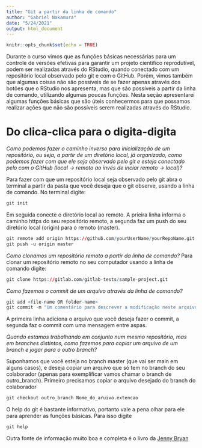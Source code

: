 ```yaml
---
title: "Git a partir da linha de comando"
author: "Gabriel Nakamura"
date: "5/24/2021"
output: html_document
---
```


```r
knitr::opts_chunk$set(echo = TRUE)
```

Durante o curso vimos que as funções básicas necessárias para um controle de versões efetivas para garantir um projeto científico reprodutível, podem ser realizadas através do RStudio, quando conectado com um repositório local observado pelo git e com o GitHub. Porém, vimos também que algumas coisas não são possíveis de se fazer apenas através dos botões que o RStudio nos apresenta, mas que são possíveis a partir da linha de comando, utilizando algumas poucas funções. Nesta seção apresentarei algumas funções básicas que são úteis conhecermos para que possamos realizar ações que não são possíveis serem realizadas através do RStudio.

# Do clica-clica para o digita-digita

*Como podemos fazer o caminho inverso para inicialização de um repositório, ou seja, a partir de um diretório local, já organizado, como podemos fazer com que ele seja observado pelo git e esteja conectado pelo com o GitHub (local -> remoto ao invés de inciar remoto -> local)? *

Para fazer com que um repositório local seja observado pelo git abra o terminal a partir da pasta que você deseja que o git observe, usando a linha de comando. No terminal digite:

```r
git init
```

Em seguida conecte o diretório local ao remoto. A prieira linha informa o caminho https do seu repositório remoto, a segunda faz um push do seu diretório local (origin) para o remoto (master).

```r
git remote add origin https://github.com/yourUserName/yourRepoName.git
git push -u origin master
```

*Como clonamos um repositório remoto a partir da linha de comando?*
Para clonar um repositório remoto no seu computador usando a linha de comando digite:

```r
git clone https://gitlab.com/gitlab-tests/sample-project.git
```

*Como fazemos o commit de um arquivo através da linha de comando?*

```r
git add <file-name OR folder-name>
git commit -m "Um comentário para descrever a modificação neste arquivo"
```
A primeira linha adiciona o arquivo que você deseja fazer o commit, a segunda faz o commit com uma mensagem entre aspas.

*Quando estamos trabalhando em conjunto num mesmo repositório, mas em branches distintos, como fazemos para copiar um arquivo de um branch e jogar para o outro branch?*

Suponhamos que você esteja no branch master (que vai ser main em alguns casos), e deseja copiar um arquivo que só tem no branch do seu colaborador (apenas para exemplificar vamos chamar o branch de outro_branch). Primeiro precisamos copiar o arquivo desejado do branch do colaborador 

```r
git checkout outro_branch Nome_do_aruivo.extencao
```

O help do git é bastante informativo, portanto vale a pena olhar para ele para aprender as funções básicas. Para isso digite

```r
git help
```

Outra fonte de informação muito boa e completa é o livro da [Jenny Bryan](https://happygitwithr.com/)



